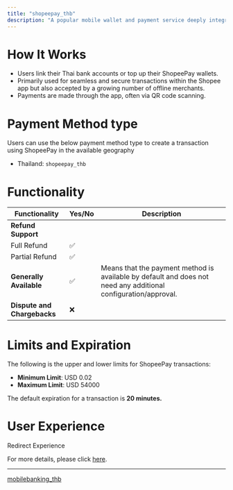 ```yaml
---
title: "shopeepay_thb"
description: "A popular mobile wallet and payment service deeply integrated within the Shopee e-commerce platform."
---
```


# How It Works

* Users link their Thai bank accounts or top up their ShopeePay wallets.
* Primarily used for seamless and secure transactions within the Shopee app but also accepted by a growing number of offline merchants.
* Payments are made through the app, often via QR code scanning.

# Payment Method type

Users can use the below payment method type to create a transaction using ShopeePay in the available geography

* Thailand: `shopeepay_thb`

# Functionality

| Functionality               | Yes/No | Description                                                                                                    |
| --------------------------- | ------ | -------------------------------------------------------------------------------------------------------------- |
| **Refund Support**          |        |                                                                                                                |
| Full Refund                 | ✅      |                                                                                                                |
| Partial Refund              | ✅      |                                                                                                                |
| **Generally Available**     | ✅      | Means that the payment method is available by default and does not need any additional configuration/approval. |
| **Dispute and Chargebacks** | ❌      |                                                                                                                |

# Limits and Expiration

The following is the upper and lower limits for ShopeePay transactions:

* **Minimum Limit**: USD 0.02
* **Maximum Limit**: USD 54000

The default expiration for a transaction is **20 minutes.**

# User Experience

Redirect Experience

For more details, please click [here](https://tazapay.com/country-list/thailand).

***

[mobilebanking\_thb](/docs/mobilebanking_thb-1)
